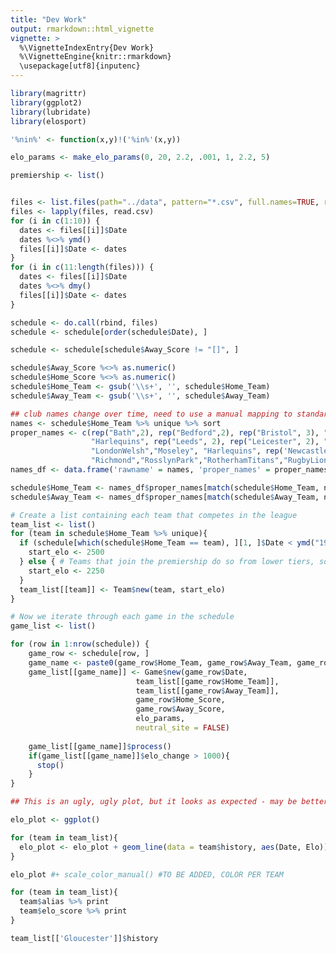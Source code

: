```yaml
---
title: "Dev Work"
output: rmarkdown::html_vignette
vignette: >
  %\VignetteIndexEntry{Dev Work}
  %\VignetteEngine{knitr::rmarkdown}
  \usepackage[utf8]{inputenc}
---
```


```r
library(magrittr)
library(ggplot2)
library(lubridate)
library(elosport)

'%nin%' <- function(x,y)!('%in%'(x,y))

elo_params <- make_elo_params(0, 20, 2.2, .001, 1, 2.2, 5)

premiership <- list()


files <- list.files(path="../data", pattern="*.csv", full.names=TRUE, recursive=FALSE)
files <- lapply(files, read.csv)
for (i in c(1:10)) {
  dates <- files[[i]]$Date
  dates %<>% ymd()
  files[[i]]$Date <- dates
}
for (i in c(11:length(files))) {
  dates <- files[[i]]$Date
  dates %<>% dmy()
  files[[i]]$Date <- dates
}

schedule <- do.call(rbind, files)
schedule <- schedule[order(schedule$Date), ]

schedule <- schedule[schedule$Away_Score != "[]", ]

schedule$Away_Score %<>% as.numeric()
schedule$Home_Score %<>% as.numeric()
schedule$Home_Team <- gsub('\\s+', '', schedule$Home_Team)
schedule$Away_Team <- gsub('\\s+', '', schedule$Away_Team)

## club names change over time, need to use a manual mapping to standardize
names <- schedule$Home_Team %>% unique %>% sort
proper_names <- c(rep("Bath",2), rep("Bedford",2), rep("Bristol", 3), "Coventry", "Exeter", rep("Gloucester",3), 
                  "Harlequins", rep("Leeds", 2), rep("Leicester", 2), "LiverpoolStHelens", "LondonIrish", "LondonScottish", "Wasps",
                  "LondonWelsh","Moseley", "Harlequins", rep('NewcastleFalcons',2),"NorthamptonSaints","Nottingham","Orrell",
                  "Richmond","RosslynPark","RotherhamTitans","RugbyLions", rep("Sale",2),"Saracens","Wasps","Waterloo","WestHartlepool","WorcesterWarriors")
names_df <- data.frame('rawname' = names, 'proper_names' = proper_names)   

schedule$Home_Team <- names_df$proper_names[match(schedule$Home_Team, names_df$rawname)]
schedule$Away_Team <- names_df$proper_names[match(schedule$Away_Team, names_df$rawname)]
```

```r
# Create a list containing each team that competes in the league
team_list <- list()
for (team in schedule$Home_Team %>% unique){
  if (schedule[which(schedule$Home_Team == team), ][1, ]$Date < ymd("19880101")) {
    start_elo <- 2500
  } else { # Teams that join the premiership do so from lower tiers, so _should_ have lower elos
    start_elo <- 2250
  }
  team_list[[team]] <- Team$new(team, start_elo)
}
```

```r
# Now we iterate through each game in the schedule
game_list <- list()

for (row in 1:nrow(schedule)) {
    game_row <- schedule[row, ]
    game_name <- paste0(game_row$Home_Team, game_row$Away_Team, game_row$Date)
    game_list[[game_name]] <- Game$new(game_row$Date,
                            team_list[[game_row$Home_Team]],
                            team_list[[game_row$Away_Team]],
                            game_row$Home_Score,
                            game_row$Away_Score,
                            elo_params,
                            neutral_site = FALSE)
    
    game_list[[game_name]]$process()
    if(game_list[[game_name]]$elo_change > 1000){
      stop()
    }
}
```

```r
## This is an ugly, ugly plot, but it looks as expected - may be better to show as scatter or individual seasons

elo_plot <- ggplot()

for (team in team_list){
  elo_plot <- elo_plot + geom_line(data = team$history, aes(Date, Elo))
}

elo_plot #+ scale_color_manual() #TO BE ADDED, COLOR PER TEAM

```

```r
for (team in team_list){
  team$alias %>% print
  team$elo_score %>% print
}
```
```r
team_list[['Gloucester']]$history
```

